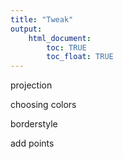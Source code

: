 ```yaml
---
title: "Tweak"
output: 
    html_document:
        toc: TRUE
        toc_float: TRUE
---
```


projection

choosing colors

borderstyle

add points

